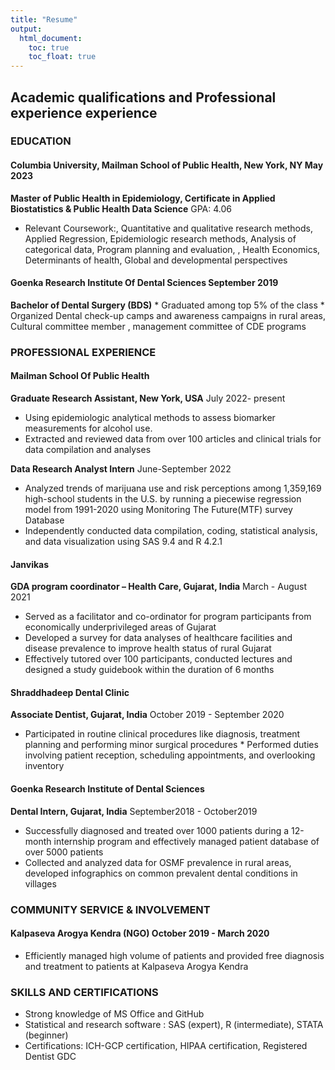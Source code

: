```yaml
---
title: "Resume"
output: 
  html_document:
    toc: true
    toc_float: true
---
```


## Academic qualifications and Professional experience experience

### EDUCATION

#### **Columbia University, Mailman School of Public Health, New York, NY**  				          May 2023

**Master of Public Health in Epidemiology, Certificate in Applied Biostatistics & Public Health Data Science** GPA: 4.06

  * Relevant Coursework:, Quantitative and qualitative research methods, Applied Regression, Epidemiologic research methods, Analysis of categorical data, Program planning and evaluation, , Health Economics,  Determinants of health, Global and developmental perspectives 

#### **Goenka Research Institute Of Dental Sciences**                                       September 2019

**Bachelor of Dental Surgery (BDS)**
* Graduated among top 5% of the class
* Organized Dental check-up camps and awareness campaigns in rural areas, Cultural committee member , management committee of CDE programs


### PROFESSIONAL EXPERIENCE
#### Mailman School Of Public Health
**Graduate Research Assistant, New York, USA**	July 2022- present

  * Using epidemiologic analytical methods to assess biomarker measurements for alcohol use. 
  * Extracted and reviewed data from over 100 articles and clinical trials for data compilation and analyses

**Data Research Analyst Intern**	June-September 2022

  * Analyzed trends of marijuana use and risk perceptions among 1,359,169 high-school students in the U.S. by running a piecewise regression model from 1991-2020 using Monitoring The Future(MTF) survey Database
  * Independently conducted data compilation, coding, statistical analysis, and data visualization using SAS 9.4 and R 4.2.1


#### Janvikas
**GDA program coordinator – Health Care, Gujarat, India**	March - August 2021

  * Served as a facilitator and co-ordinator for program participants from economically underprivileged areas of Gujarat
  * Developed a survey for data analyses of healthcare facilities and disease prevalence to improve health status of rural Gujarat
  * Effectively tutored over 100 participants, conducted lectures and designed a study guidebook within the duration of 6 months

#### Shraddhadeep Dental Clinic
**Associate Dentist, Gujarat, India**	October 2019 - September 2020

  * Participated in routine clinical procedures like diagnosis, treatment planning and performing minor surgical procedures   * Performed duties involving patient reception, scheduling appointments, and overlooking inventory

#### Goenka Research Institute of Dental Sciences 
**Dental Intern, Gujarat, India**	September2018 - October2019 

  * Successfully diagnosed and treated over 1000 patients during a 12-month internship program and effectively managed patient database of over 5000 patients
  * Collected and analyzed data for OSMF prevalence in rural areas, developed infographics on common prevalent dental conditions in villages 
  
### COMMUNITY SERVICE & INVOLVEMENT

#### Kalpaseva Arogya Kendra (NGO)	October 2019 - March 2020
  * Efficiently managed high volume of patients and provided free diagnosis and treatment to patients at Kalpaseva Arogya Kendra

### SKILLS AND CERTIFICATIONS
* Strong knowledge of MS Office and GitHub
* Statistical and research software : SAS (expert), R (intermediate), STATA (beginner)
* Certifications: ICH-GCP certification, HIPAA certification, Registered Dentist GDC




